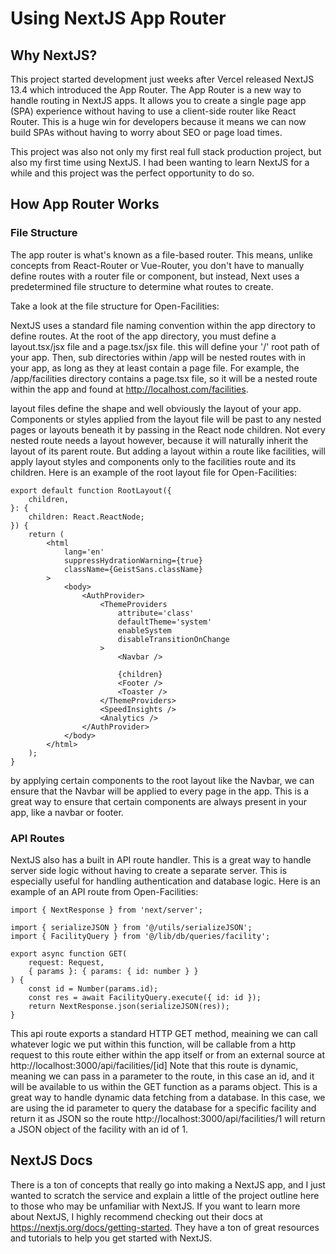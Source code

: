 
# Using NextJS App Router

## Why NextJS?

This project started development just weeks after Vercel released NextJS 13.4 which introduced the App Router. The App Router is a new way to handle routing in NextJS apps. It allows you to create a single page app (SPA) experience without having to use a client-side router like React Router. This is a huge win for developers because it means we can now build SPAs without having to worry about SEO or page load times.

This project was also not only my first real full stack production project, but also my first time using NextJS. I had been wanting to learn NextJS for a while and this project was the perfect opportunity to do so.

## How App Router Works

### File Structure

The app router is what's known as a file-based router. This means, unlike concepts from React-Router or Vue-Router, you don't have to manually define routes with a router file or component, but instead, Next uses a predetermined file structure to determine what routes to create.

Take a look at the file structure for Open-Facilities:

<AppTree />

NextJS uses a standard file naming convention within the app directory to define routes. At the root of the app directory, you must define a layout.tsx/jsx file and a page.tsx/jsx file. this will define your '/' root path of your app. Then, sub directories within /app will be nested routes with in your app, as long as they at least contain a page file. For example, the /app/facilities directory contains a page.tsx file, so it will be a nested route within the app and found at http://localhost.com/facilities.

layout files define the shape and well obviously the layout of your app. Components or styles applied from the layout file will be past to any nested pages or layouts beneath it by passing in the React node children. Not every nested route needs a layout however, because it will naturally inherit the layout of its parent route. But adding a layout within a route like facilities, will apply layout styles and components only to the facilities route and its children. Here is an example of the root layout file for Open-Facilities:

```tsx filename="app/layout.tsx"
export default function RootLayout({
	children,
}: {
	children: React.ReactNode;
}) {
	return (
		<html
			lang='en'
			suppressHydrationWarning={true}
			className={GeistSans.className}
		>
			<body>
				<AuthProvider>
					<ThemeProviders
						attribute='class'
						defaultTheme='system'
						enableSystem
						disableTransitionOnChange
					>
						<Navbar />

						{children}
						<Footer />
						<Toaster />
					</ThemeProviders>
					<SpeedInsights />
					<Analytics />
				</AuthProvider>
			</body>
		</html>
	);
}
```

by applying certain components to the root layout like the Navbar, we can ensure that the Navbar will be applied to every page in the app. This is a great way to ensure that certain components are always present in your app, like a navbar or footer.

### API Routes

NextJS also has a built in API route handler. This is a great way to handle server side logic without having to create a separate server. This is especially useful for handling authentication and database logic. Here is an example of an API route from Open-Facilities:

```tsx filename="app/api/facilities/[id]/route.tsx"
import { NextResponse } from 'next/server';

import { serializeJSON } from '@/utils/serializeJSON';
import { FacilityQuery } from '@/lib/db/queries/facility';

export async function GET(
	request: Request,
	{ params }: { params: { id: number } }
) {
	const id = Number(params.id);
	const res = await FacilityQuery.execute({ id: id });
	return NextResponse.json(serializeJSON(res));
}
```

This api route exports a standard HTTP GET method, meaining we can call whatever logic we put within this function, will be callable from a http request to this route either within the app itself or from an external source at http://localhost:3000/api/facilities/[id] Note that this route is dynamic, meaning we can pass in a parameter to the route, in this case an id, and it will be available to us within the GET function as a params object. This is a great way to handle dynamic data fetching from a database. In this case, we are using the id parameter to query the database for a specific facility and return it as JSON so the route http://localhost:3000/api/facilities/1 will return a JSON object of the facility with an id of 1.

## NextJS Docs

There is a ton of concepts that really go into making a NextJS app, and I just wanted to scratch the service and explain a little of the project outline here to those who may be unfamiliar with NextJS. If you want to learn more about NextJS, I highly recommend checking out their docs at https://nextjs.org/docs/getting-started. They have a ton of great resources and tutorials to help you get started with NextJS.
